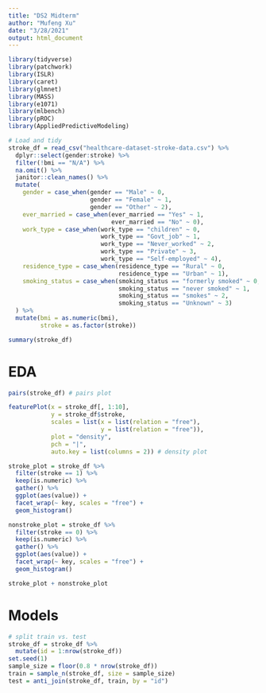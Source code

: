 ```yaml
---
title: "DS2 Midterm"
author: "Mufeng Xu"
date: "3/28/2021"
output: html_document
---
```


```r
library(tidyverse)
library(patchwork)
library(ISLR)
library(caret)
library(glmnet)
library(MASS)
library(e1071)
library(mlbench)
library(pROC)
library(AppliedPredictiveModeling)
```

```r
# Load and tidy
stroke_df = read_csv("healthcare-dataset-stroke-data.csv") %>% 
  dplyr::select(gender:stroke) %>% 
  filter(!bmi == "N/A") %>% 
  na.omit() %>% 
  janitor::clean_names() %>% 
  mutate(
    gender = case_when(gender == "Male" ~ 0,
                       gender == "Female" ~ 1,
                       gender == "Other" ~ 2),
    ever_married = case_when(ever_married == "Yes" ~ 1,
                             ever_married == "No" ~ 0),
    work_type = case_when(work_type == "children" ~ 0,
                          work_type == "Govt_job" ~ 1,
                          work_type == "Never_worked" ~ 2,
                          work_type == "Private" ~ 3,
                          work_type == "Self-employed" ~ 4),
    residence_type = case_when(residence_type == "Rural" ~ 0,
                               residence_type == "Urban" ~ 1),
    smoking_status = case_when(smoking_status == "formerly smoked" ~ 0,
                               smoking_status == "never smoked" ~ 1,
                               smoking_status == "smokes" ~ 2,
                               smoking_status == "Unknown" ~ 3)
  ) %>% 
  mutate(bmi = as.numeric(bmi),
         stroke = as.factor(stroke))

summary(stroke_df)
```

# EDA
```r
pairs(stroke_df) # pairs plot

featurePlot(x = stroke_df[, 1:10], 
            y = stroke_df$stroke,
            scales = list(x = list(relation = "free"), 
                          y = list(relation = "free")),
            plot = "density",
            pch = "|", 
            auto.key = list(columns = 2)) # density plot

stroke_plot = stroke_df %>% 
  filter(stroke == 1) %>% 
  keep(is.numeric) %>% 
  gather() %>% 
  ggplot(aes(value)) + 
  facet_wrap(~ key, scales = "free") +
  geom_histogram()

nonstroke_plot = stroke_df %>% 
  filter(stroke == 0) %>% 
  keep(is.numeric) %>% 
  gather() %>% 
  ggplot(aes(value)) + 
  facet_wrap(~ key, scales = "free") +
  geom_histogram()

stroke_plot + nonstroke_plot
```

# Models

```r
# split train vs. test
stroke_df = stroke_df %>% 
  mutate(id = 1:nrow(stroke_df))
set.seed(1)
sample_size = floor(0.8 * nrow(stroke_df))
train = sample_n(stroke_df, size = sample_size)
test = anti_join(stroke_df, train, by = "id")
```



